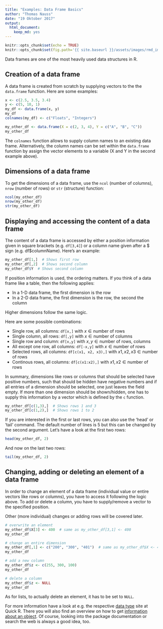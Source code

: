 ```yaml
---
title: "Examples: Data Frame Basics"
author: "Thomas Nauss"
date: "19 Oktober 2017"
output: 
  html_document: 
    keep_md: yes
---
```

```r
knitr::opts_chunk$set(echo = TRUE)
knitr::opts_chunk$set(fig.path='{{ site.baseurl }}/assets/images/rmd_images/e01-01/')
```

Data frames are one of the most heavily used data structures in R.

## Creation of a data frame
A data frame is created from scratch by supplying vectors to the the `data.frame`
function. Here are some examples:
```r
x <- c(2.5, 3.5, 3.4)
y <- c(5, 10, 1)
my_df <- data.frame(x, y)
my_df
colnames(my_df) <- c("Floats", "Integers")

my_other_df <- data.frame(X = c(2, 3, 4), Y = c("A", "B", "C"))
my_other_df
```
The `colnames` function allows to supply column names to an existing data
frame. Alternatively, the column names can be set within the `data.frame` 
function by assign the vector elements to a variable (X and Y in the
second example above).


## Dimensions of a data frame
To get the dimensions of a data frame, use the `ncol` (number of columns), 
`nrow` (number of rows) or `str` (structure) function:
```r
ncol(my_other_df)
nrow(my_other_df)
str(my_other_df)
```
## Displaying and accessing the content of a data frame
The content of a data frame is accessed by either a position information 
given in square brackets (e.g. `df[3,4]`) or a column name given after a $ sign
(e.g. df$columnName). Here's an example:



```r
my_other_df[1,]  # Shows first row
my_other_df[,2]  # Shows second column
my_other_df$Y  # Shows second column
```

If position information is used, the ordering matters. If you think of a data
frame like a table, then the following applies:

 * In a 1-D data frame, the first dimension is the row
 * In a 2-D data frame, the first dimension is the row, the second the column

Higher dimensions follow the same logic.

Here are some possible combinations:

 * Single row, all columns: `df[x,]` with $x \in \text{number of rows}$
 * Single column, all rows: `df[,y]` with $x \in \text{number of columns}$
 * Single row and column: `df[x,y]` with $x, y \in \text{number of rows, columns}$
 * All except one row, all columns: `df[-x,y]` with $x \in \text{number of rows}$
 * Selected rows, all columns: `df[c(x1, x2, x3),]` with $x1, x2, x3 \in \text{number of rows}$
 * Continous rows, all columns: `df[c(x1:x2),]` with $x1, x2 \in \text{number of rows}$

In summary, dimensions like rows or columns that should be selected have positive 
numbers, such that should be hidden have negative numbers and if all entries of
a dimension should be selected, one just leaves the field empty. If more than
one dimension should be shown/hidden, one has to supply this information by a 
vector which is defined by the `c` function.

```r
my_other_df[c(1,3),]  # Shows rows 1 and 3
my_other_df[c(1,2),]  # Shows rows 1 to 2
```

If you are interested in the first or last rows, you can also use the 'head' or
'tail' command. The default number of lines is 5 but this can be changed by the
second argument. Let's have a look at the first two rows:
```r
head(my_other_df, 2)
```

And now on the last two rows:
```r
tail(my_other_df, 2)
```

## Changing, adding or deleting an element of a data frame
In order to change an element of a data frame (individual value or entire
vectors like rows or columns), you have to access it following the logic above.
To add or delete a column, you have to supply/remove a vector to the specified
position.

Other (more individual) changes or adding rows will be covered later. 
```r
# overwrite an element
my_other_df$X[3] <- 400  # same as my_other_df[3,1] <- 400
my_other_df

# change an entire dimension
my_other_df[,1] <- c("200", "300", "401")  # same as my_other_df$X <- 400
my_other_df

# add a new column
my_other_df$z <- c(255, 300, 100)
my_other_df

# delete a column
my_other_df$z <- NULL
my_other_df

```
As for lists, to actually delete an element, it has to be set to `NULL`.

For more information have a look at e.g. the respective [data type](http://www.statmethods.net/input/datatypes.html) site at Quick R. There you will also find an overview on how to get [information about an object](http://www.statmethods.net/input/contents.html). Of course, looking into the package documentation or search the web is always a good idea, too.